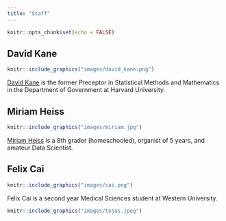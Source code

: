 ```yaml
---
title: "Staff"
---
```


```r
knitr::opts_chunk$set(echo = FALSE)
```


## David Kane

```r
knitr::include_graphics("images/david_kane.png")
```

[David Kane](https://www.davidkane.info) is the former Preceptor in Statistical Methods and Mathematics in the Department of Government at Harvard University.


## Miriam Heiss

```r
knitr::include_graphics("images/miriam.jpg")
```

[Miriam Heiss](https://github.com/miriamheiss) is a 8th grader (homeschooled), organist of 5 years, and amateur Data Scientist.

## Felix Cai

```r
knitr::include_graphics("images/cai.png")
```

Felix Cai is a second year Medical Sciences student at Western University.


<!-- ## Tejas Mundhe -->

<!-- There is something weird, I think, about this photo. It always shows up when I build it locally. But, once pushed to the web, it is fine. -->

```r
knitr::include_graphics("images/tejas.jpeg")
```

<!-- [Tejas Mundhe](https://github.com/TejasMundhe) is a Sophomore at Walnut Hills High School with a passion for Data Science. -->


<!-- ## Stephanie Saab -->

<!-- ```{r saab, out.width ="50%"} -->
<!-- knitr::include_graphics("images/saab.jpg") -->
<!-- ``` -->

<!-- [Stephanie Saab](https://github.com/AM-lmn) is a second year student at the University of Toronto. -->


<!-- ## Yuhan Wu -->

<!-- ```{r yuhan, out.width ="50%"} -->
<!-- knitr::include_graphics("images/yuhan.jpg") -->
<!-- ``` -->

<!-- [Yuhan Wu](https://github.com/UhanWu) is an incoming junior at Newton North High School who is interested in Data Science and Applied Mathematics. -->


<!-- ## Arghayan Jeiyasarangkan -->

<!-- ```{r arghayan, out.width ="50%"} -->
<!-- knitr::include_graphics("images/arghayan.png") -->
<!-- ``` -->

<!-- Arghayan Jeiyasarangkan is an upcoming sophomore at the University Of Ottawa studying biomedical science in French Immersion. -->

<!-- ## Jackson Roe -->

<!-- ```{r roe, out.width ="50%"} -->
<!-- knitr::include_graphics("images/roe.png") -->
<!-- ``` -->

<!-- Jackson Roe is a rising senior at Dublin Coffman High School. -->

